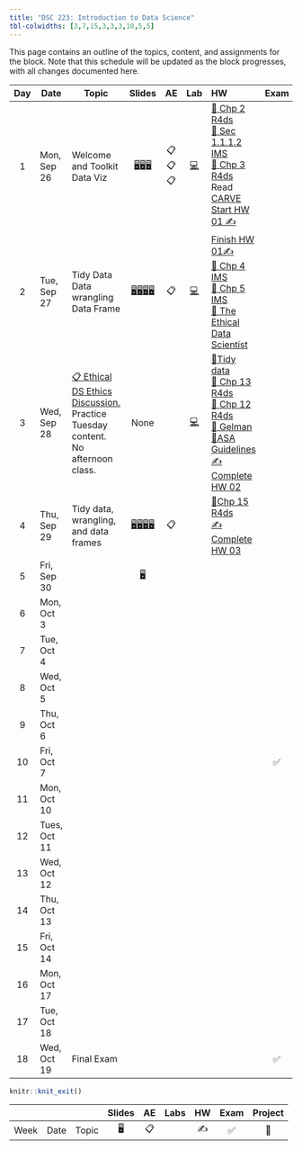 ```yaml
---
title: "DSC 223: Introduction to Data Science"
tbl-colwidths: [3,7,15,3,3,3,10,5,5]
---
```


This page contains an outline of the topics, content, and assignments for the block. Note that this schedule will be updated as the block progresses, with all changes documented here.

::: column-screen-inset-right
| Day | Date         | Topic                                                                                                                                                      |                                                                                                                                                                                     Slides                                                                                                                                                                                      |   AE   |                                               Lab                                               | HW                                                                                                                                                                                                                                                                                                                                                                                                                                                                                                                                           | Exam |         Project         |
|:---:|--------------|------------------------------------------------------------------------------------------------------------------------------------------------------------|:-------------------------------------------------------------------------------------------------------------------------------------------------------------------------------------------------------------------------------------------------------------------------------------------------------------------------------------------------------------------------------:|:------:|:-----------------------------------------------------------------------------------------------:|:---------------------------------------------------------------------------------------------------------------------------------------------------------------------------------------------------------------------------------------------------------------------------------------------------------------------------------------------------------------------------------------------------------------------------------------------------------------------------------------------------------------------------------------------|:----:|:-----------------------:|
|  1  | Mon, Sep 26  | Welcome and Toolkit <br/> Data Viz                                                                                                                         |                                                    [🖥️](/course-materials/_slides/u1-d01-welcome/u1-d01-welcome.pdf "u1-d01-welcome")[🖥️](/course-materials/_slides/u1-d02-toolkit-r/u1-d02-toolkit-r.pdf "u1-d02-toolkit-r")[🖥️](/course-materials/_slides/u1-d03-toolkit-git/u1-d03-toolkit-git.pdf "u1-d03-toolkit-git")                                                     | 📋📋📋 |    [💻](/course-materials/lab-instructions/lab-01/lab-01-hello-r.html "Lab 01 Instructions")    | [📖 Chp 2 R4ds](https://r4ds.had.co.nz/explore-intro.html "Read Chapter 2 R4ds") <br/> [📖 Sec 1.1,1.2 IMS](https://openintro-ims.netlify.app/data-hello.html "Sec 1.1,1.2 IMS") <br/> [📖 Chp 3 R4ds](https://r4ds.had.co.nz/data-visualisation.html "Read Chapter 2 R4ds") <br/> Read [CARVE](/course-materials/documents/CARVE.pdf) <br/> [Start HW 01 ✍️](/course-materials/hw-instructions/hw-01/hw-01-pet-names.html "Your version available via GitHub")                                                                              |      |                         |
|  2  | Tue, Sep 27  | Tidy Data <br/> Data wrangling <br/> Data Frame                                                                                                            |                   [🖥️](/course-materials/_slides/u2-d01-data-viz/u2-d01-data-viz.pdf "u2-d01-data-viz")[🖥️](/course-materials/_slides/u2-d02-ggplot2/u2-d02-ggplot2.pdf "u2-d02-ggplot2")[🖥️](/course-materials/_slides/u2-d03-viz-num/u2-d03-viz-num.pdf "u2-d03-viz-num")[🖥️](/course-materials/_slides/u2-d04-viz-cat/u2-d04-viz-cat.pdf "u2-d04-viz-cat")                   |   📋   |    [💻](/course-materials/lab-instructions/lab-01/lab-01-hello-r.html "Lab 01 Instructions")    | [Finish HW 01](/course-materials/hw-instructions/hw-01/hw-01-pet-names.html)[✍️](/course-materials/hw-instructions/hw-01/hw-01-pet-names.html "Your version available via GitHub") <br/> [📖 Chp 4 IMS](https://openintro-ims.netlify.app/explore-categorical.html "Sec 1.1,1.2 IMS") <br/> [📖 Chp 5 IMS](https://openintro-ims.netlify.app/explore-numerical.html "Read Chapter 2 R4ds") <br/> [📖 The Ethical Data Scientist](https://slate.com/technology/2016/02/how-to-bring-better-ethics-to-data-science.html "Read Chapter 2 R4ds") |      |                         |
|  3  | Wed, Sep 28  | [📋 Ethical DS Ethics Discussion.](/course-materials/class-discussion/ethical_ds_discussion.qmd) <br/> Practice Tuesday content. <br/> No afternoon class. |                                                                                                                                                                                      None                                                                                                                                                                                       |        | [💻](/course-materials/lab-instructions/lab-02/lab-02-plastic-waste.html "Lab 02 Instructions") | [📖Tidy data](https://www.jstatsoft.org/article/view/v059i10) <br/> [📖 Chp 13 R4ds](https://r4ds.had.co.nz/relational-data.html) <br/> [📖 Chp 12 R4ds](https://r4ds.had.co.nz/tidy-data.html) <br/> [📖 Gelman](http://www.stat.columbia.edu/~gelman/research/published/ChanceEthics14.pdf) <br/> [📖ASA Guidelines](https://www.amstat.org/your-career/ethical-guidelines-for-statistical-practice) [✍️Complete HW 02](/course-materials/hw-instructions/hw-02/hw-02-airbnb-edi.html "Your version available via GitHub")                 |      |                         |
|  4  | Thu, Sep 29  | Tidy data, wrangling, and data frames                                                                                                                      | [🖥️](/course-materials/_slides/u2-d05-tidy-data/u2-d05-tidy-data.pdf "u2-d05-tidy-data")[🖥️](/course-materials/_slides/u2-d06-grammar-wrangle/u2-d06-grammar-wrangle.pdf "u2-d06-grammar-wrangle")[🖥️](/course-materials/_slides/u2-d07-single-df/u2-d07-single-df.pdf "u2-d07-single-df")[🖥️](/course-materials/_slides/u2-d08-multi-df/u2-d08-multi-df.pdf "u2-d08-multi-df") |   📋   |                                                                                                 | [📖Chp 15 R4ds](https://r4ds.had.co.nz/factors.html) <br/>[✍️ Complete HW 03](/course-materials/hw-instructions/hw-03/hw-03-accidents.html "Your version available via GitHub")                                                                                                                                                                                                                                                                                                                                                              |      | 📂Project Group Meeting |
|  5  | Fri, Sep 30  |                                                                                                                                                            |                                                                                                                                               [🖥️](/course-materials/_slides/u2-d09-tidying/u2-d09-tidying.pdf "u2-d09-tidying")                                                                                                                                                |        |                                                                                                 |                                                                                                                                                                                                                                                                                                                                                                                                                                                                                                                                              |      |  📂 Proposal Meetings.  |
|  6  | Mon, Oct 3   |                                                                                                                                                            |                                                                                                                                                                                                                                                                                                                                                                                 |        |                                                                                                 |                                                                                                                                                                                                                                                                                                                                                                                                                                                                                                                                              |      |                         |
|  7  | Tue, Oct 4   |                                                                                                                                                            |                                                                                                                                                                                                                                                                                                                                                                                 |        |                                                                                                 |                                                                                                                                                                                                                                                                                                                                                                                                                                                                                                                                              |      |                         |
|  8  | Wed, Oct 5   |                                                                                                                                                            |                                                                                                                                                                                                                                                                                                                                                                                 |        |                                                                                                 |                                                                                                                                                                                                                                                                                                                                                                                                                                                                                                                                              |      |                         |
|  9  | Thu, Oct 6   |                                                                                                                                                            |                                                                                                                                                                                                                                                                                                                                                                                 |        |                                                                                                 |                                                                                                                                                                                                                                                                                                                                                                                                                                                                                                                                              |      |                         |
| 10  | Fri, Oct 7   |                                                                                                                                                            |                                                                                                                                                                                                                                                                                                                                                                                 |        |                                                                                                 |                                                                                                                                                                                                                                                                                                                                                                                                                                                                                                                                              |  ✅  |           📂            |
| 11  | Mon, Oct 10  |                                                                                                                                                            |                                                                                                                                                                                                                                                                                                                                                                                 |        |                                                                                                 |                                                                                                                                                                                                                                                                                                                                                                                                                                                                                                                                              |      |                         |
| 12  | Tues, Oct 11 |                                                                                                                                                            |                                                                                                                                                                                                                                                                                                                                                                                 |        |                                                                                                 |                                                                                                                                                                                                                                                                                                                                                                                                                                                                                                                                              |      |                         |
| 13  | Wed, Oct 12  |                                                                                                                                                            |                                                                                                                                                                                                                                                                                                                                                                                 |        |                                                                                                 |                                                                                                                                                                                                                                                                                                                                                                                                                                                                                                                                              |      |                         |
| 14  | Thu, Oct 13  |                                                                                                                                                            |                                                                                                                                                                                                                                                                                                                                                                                 |        |                                                                                                 |                                                                                                                                                                                                                                                                                                                                                                                                                                                                                                                                              |      |                         |
| 15  | Fri, Oct 14  |                                                                                                                                                            |                                                                                                                                                                                                                                                                                                                                                                                 |        |                                                                                                 |                                                                                                                                                                                                                                                                                                                                                                                                                                                                                                                                              |      |           📂            |
| 16  | Mon, Oct 17  |                                                                                                                                                            |                                                                                                                                                                                                                                                                                                                                                                                 |        |                                                                                                 |                                                                                                                                                                                                                                                                                                                                                                                                                                                                                                                                              |      |                         |
| 17  | Tue, Oct 18  |                                                                                                                                                            |                                                                                                                                                                                                                                                                                                                                                                                 |        |                                                                                                 |                                                                                                                                                                                                                                                                                                                                                                                                                                                                                                                                              |      |           📂            |
| 18  | Wed, Oct 19  | Final Exam                                                                                                                                                 |                                                                                                                                                                                                                                                                                                                                                                                 |        |                                                                                                 |                                                                                                                                                                                                                                                                                                                                                                                                                                                                                                                                              |  ✅  |                         |
:::

```r
knitr::knit_exit()
```

|      |      |       | Slides | AE  | Labs | HW  | Exam | Project |
|------|------|-------|:------:|:---:|:----:|:---:|:----:|:-------:|
| Week | Date | Topic |   🖥️   | 📋  |      | ✍️  |  ✅  |   📂    |
